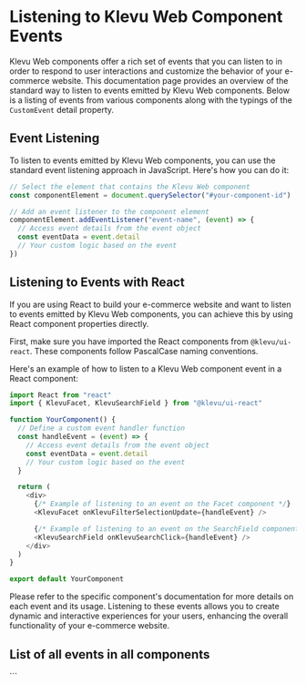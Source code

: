 
<Meta title="Guides/Events" />

# Listening to Klevu Web Component Events

Klevu Web components offer a rich set of events that you can listen to in order to respond to user interactions and
customize the behavior of your e-commerce website. This documentation page provides an overview of the standard way to
listen to events emitted by Klevu Web components. Below is a listing of events from various components along with the
typings of the `CustomEvent` detail property.

## Event Listening

To listen to events emitted by Klevu Web components, you can use the standard event listening approach in JavaScript.
Here's how you can do it:

```javascript
// Select the element that contains the Klevu Web component
const componentElement = document.querySelector("#your-component-id")

// Add an event listener to the component element
componentElement.addEventListener("event-name", (event) => {
  // Access event details from the event object
  const eventData = event.detail
  // Your custom logic based on the event
})
```

## Listening to Events with React

If you are using React to build your e-commerce website and want to listen to events emitted by Klevu Web components, you can achieve this by using React component properties directly.

First, make sure you have imported the React components from `@klevu/ui-react`. These components follow PascalCase naming conventions.

Here's an example of how to listen to a Klevu Web component event in a React component:

```javascript
import React from "react"
import { KlevuFacet, KlevuSearchField } from "@klevu/ui-react"

function YourComponent() {
  // Define a custom event handler function
  const handleEvent = (event) => {
    // Access event details from the event object
    const eventData = event.detail
    // Your custom logic based on the event
  }

  return (
    <div>
      {/* Example of listening to an event on the Facet component */}
      <KlevuFacet onKlevuFilterSelectionUpdate={handleEvent} />

      {/* Example of listening to an event on the SearchField component */}
      <KlevuSearchField onKlevuSearchClick={handleEvent} />
    </div>
  )
}

export default YourComponent
```

Please refer to the specific component's documentation for more details on each event and its usage. Listening to these
events allows you to create dynamic and interactive experiences for your users, enhancing the overall functionality of
your e-commerce website.

## List of all events in all components

<KlevuAllEvents />
```
